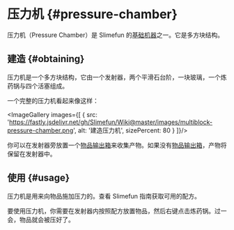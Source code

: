 
# 压力机 {#pressure-chamber}

压力机（Pressure Chamber）是 Slimefun 的[基础机器](/Basic-Machines)之一。它是多方块结构。

## 建造 {#obtaining}

压力机是一个多方块结构，它由一个发射器，两个平滑石台阶，一块玻璃，一个炼药锅与四个活塞组成。

一个完整的压力机看起来像这样：

<ImageGallery images={[
  {
    src: 'https://fastly.jsdelivr.net/gh/Slimefun/Wiki@master/images/multiblock-pressure-chamber.png',
    alt: '建造压力机',
    sizePercent: 80
  }
]}/>

你可以在发射器旁放置一个[物品输出箱](/Output-Chest)来收集产物。如果没有[物品输出箱](/Output-Chest)，产物将保留在发射器中。

## 使用 {#usage}

压力机是用来向物品施加压力的。查看 Slimefun 指南获取可用的配方。

要使用压力机，你需要在发射器内按照配方放置物品，然后右键点击炼药锅。过一会，物品就会被压好了。
